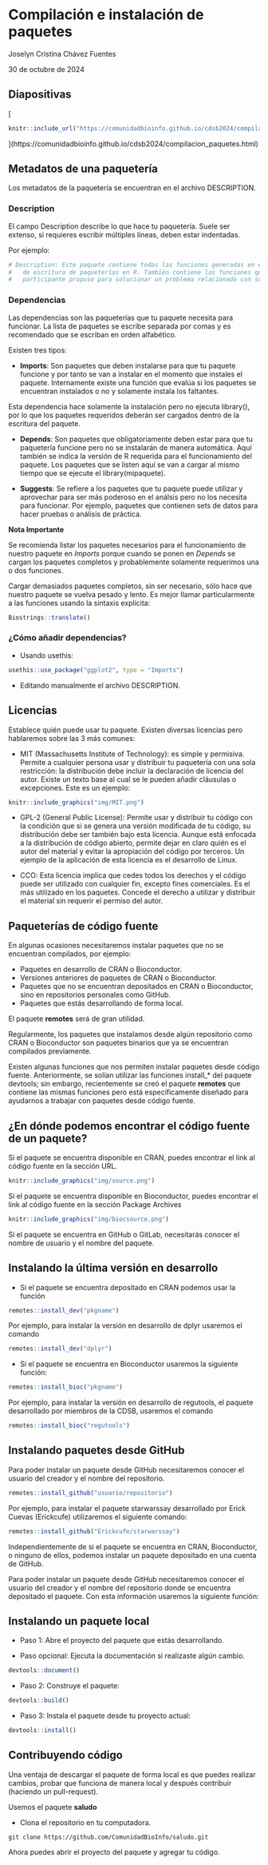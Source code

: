 # Compilación e instalación de paquetes

Joselyn Cristina Chávez Fuentes

30 de octubre de 2024

## Diapositivas

[
```r
knitr::include_url("https://comunidadbioinfo.github.io/cdsb2024/compilacion_paquetes.html", height = "380px")
```
](https://comunidadbioinfo.github.io/cdsb2024/compilacion_paquetes.html)


## Metadatos de una paquetería

Los metadatos de la paquetería se encuentran en el archivo DESCRIPTION.

### Description

El campo Description describe lo que hace tu paquetería. Suele ser extenso, si requieres escribir múltiples líneas, deben estar indentadas. 


Por ejemplo:

```r
# Description: Este paquete contiene todas las funciones generadas en el curso 
#   de escritura de paqueterías en R. También contiene las funciones que cada 
#   participante propuso para solucionar un problema relacionado con su trabajo.
```


### Dependencias

Las dependencias son las paqueterías que tu paquete necesita para funcionar. La lista de paquetes se escribe separada por comas y es recomendado que se escriban en orden alfabético.

Existen tres tipos:

- **Imports**: Son paquetes que deben instalarse para que tu paquete funcione y por tanto se van a instalar en el momento que instales el paquete. Internamente existe una función que evalúa si los paquetes se encuentran instalados o no y solamente instala los faltantes. 

Esta dependencia hace solamente la instalación pero no ejecuta library(), por lo que los paquetes requeridos deberán ser cargados dentro de la escritura del paquete.

- **Depends**: Son paquetes que obligatoriamente deben estar para que tu paquetería funcione pero no se instalarán de manera automática. Aquí también se indica la versión de R requerida para el funcionamiento del paquete. Los paquetes que se listen aquí se van a cargar al mismo tiempo que se ejecute el library(mipaquete).

- **Suggests**: Se refiere a los paquetes que tu paquete puede utilizar y aprovechar para ser más poderoso en el análsis pero no los necesita para funcionar. Por ejemplo, paquetes que contienen sets de datos para hacer pruebas o análisis de práctica.


**Nota Importante**

Se recomienda listar los paquetes necesarios para el funcionamiento de nuestro paquete en _Imports_ porque cuando se ponen en _Depends_ se cargan los paquetes completos y probablemente solamente requerimos una o dos funciones. 

Cargar demasiados paquetes completos, sin ser necesario, sólo hace que nuestro paquete se vuelva pesado y lento. Es mejor llamar particularmente a las funciones usando la sintaxis explícita:

```r
Biostrings::translate()
```


### ¿Cómo añadir dependencias?

- Usando usethis:

```r
usethis::use_package("ggplot2", type = "Imports")
```

- Editando manualmente el archivo DESCRIPTION. 


## Licencias

Establece quién puede usar tu paquete. Existen diversas licencias pero hablaremos sobre las 3 más comunes:

- MIT (Massachusetts Institute of Technology): es simple y permisiva. Permite a cualquier persona usar y distribuir tu paquetería con una sola restricción: la distribución debe incluir la declaración de licencia del autor. Existe un texto base al cual se le pueden añadir cláusulas o excepciones. Este es un ejemplo:


```r
knitr::include_graphics("img/MIT.png")
```


- GPL-2 (General Public License): Permite usar y distribuir tu código con la condición que si se genera una versión modificada de tu código, su distribución debe ser también bajo esta licencia. Aunque está enfocada a la distribución de código abierto, permite dejar en claro quién es el autor del material y evitar la apropiación del código por terceros. Un ejemplo de la aplicación de esta licencia es el desarrollo de Linux.

- CCO: Esta licencia implica que cedes todos los derechos y el código puede ser utilizado con cualquier fin, excepto fines comerciales. Es el más utilizado en los paquetes. Concede el derecho a utilizar y distribuir el material sin requerir el permiso del autor.


## Paqueterías de código fuente

En algunas ocasiones necesitaremos instalar paquetes que no se encuentran compilados, por ejemplo: 

- Paquetes en desarrollo de CRAN o Bioconductor.
- Versiones anteriores de paquetes de CRAN o Bioconductor.
- Paquetes que no se encuentran depositados en CRAN o Bioconductor, sino en repositorios personales como GitHub.
- Paquetes que estás desarrollando de forma local.

El paquete **remotes** será de gran utilidad.

Regularmente, los paquetes que instalamos desde algún repositorio como CRAN o Bioconductor son paquetes binarios que ya se encuentran compilados previamente.

Existen algunas funciones que nos permiten instalar paquetes desde código fuente. Anteriormente, se solían utilizar las funciones install_* del paquete devtools; sin embargo, recientemente se creó el paquete **remotes** que contiene las mismas funciones pero está específicamente diseñado para ayudarnos a trabajar con paquetes desde código fuente.

## ¿En dónde podemos encontrar el código fuente de un paquete?

Si el paquete se encuentra disponible en CRAN, puedes encontrar el link al código fuente en la sección URL.

```r
knitr::include_graphics("img/source.png")
```


Si el paquete se encuentra disponible en Bioconductor, puedes encontrar el link al código fuente en la sección Package Archives

```r
knitr::include_graphics("img/biocsource.png")
```

Si el paquete se encuentra en GitHub o GitLab, necesitarás conocer el nombre de usuario y el nombre del paquete.


## Instalando la última versión en desarrollo

- Si el paquete se encuentra depositado en CRAN podemos usar la función 

```r
remotes::install_dev("pkgname")
```

Por ejemplo, para instalar la versión en desarrollo de dplyr usaremos el comando
```r
remotes::install_dev("dplyr") 
```


- Si el paquete se encuentra en Bioconductor usaremos la siguiente función:

```r
remotes::install_bioc("pkgname")
```

Por ejemplo, para instalar la versión en desarrollo de regutools, el paquete desarrollado por miembros de la CDSB, usaremos el comando

```r
remotes::install_bioc("regutools")
```


## Instalando paquetes desde GitHub

Para poder instalar un paquete desde GitHub necesitaremos conocer el usuario del creador y el nombre del repositorio.

```r
remotes::install_github("usuario/repositorio")
```

Por ejemplo, para instalar el paquete starwarssay desarrollado por Erick Cuevas (Erickcufe) utilizaremos el siguiente comando:

```r
remotes::install_github("Erickcufe/starwarssay")
```


Independientemente de si el paquete se encuentra en CRAN, Bioconductor, o ninguno de ellos, podemos instalar un paquete depositado en una cuenta de GitHub.

Para poder instalar un paquete desde GitHub necesitaremos conocer el usuario del creador y el nombre del repositorio donde se encuentra depositado el paquete. Con esta información usaremos la siguiente función:


## Instalando un paquete local

- Paso 1: Abre el proyecto del paquete que estás desarrollando.

- Paso opcional: Ejecuta la documentación si realizaste algún cambio.

```r
devtools::document()
```

- Paso 2: Construye el paquete:

```r
devtools::build()
```


- Paso 3: Instala el paquete desde tu proyecto actual:

```r
devtools::install()
```


## Contribuyendo código

Una ventaja de descargar el paquete de forma local es que puedes realizar cambios, probar que funciona de manera local y después contribuir (haciendo un pull-request).

Usemos el paquete **saludo** 

- Clona el repositorio en tu computadora.

```
git clone https://github.com/ComunidadBioInfo/saludo.git
```

Ahora puedes abrir el proyecto del paquete y agregar tu código. 


